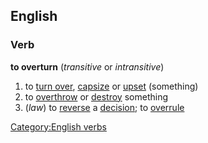 ==English==
===Verb===
'''to overturn'''  (''transitive'' or ''intransitive'')
#to [[turn over]], [[capsize]] or [[upset]] (something)
#to [[overthrow]] or [[destroy]] something
#(''law'') to [[reverse]] a [[decision]]; to [[overrule]]
[[Category:English verbs]]
